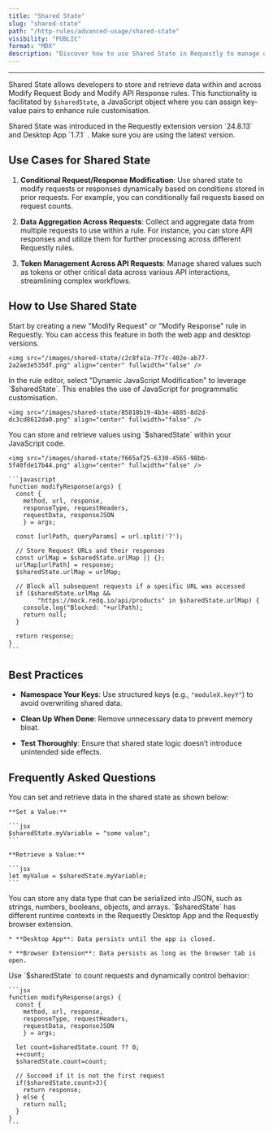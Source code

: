 ```yaml
---
title: "Shared State"
slug: "shared-state"
path: "/http-rules/advanced-usage/shared-state"
visibility: "PUBLIC"
format: "MDX"
description: "Discover how to use Shared State in Requestly to manage data across Modify Request and Response rules with examples and best practices."
---
```


***

Shared State allows developers to store and retrieve data within and across Modify Request Body and Modify API Response rules. This functionality is facilitated by `$sharedState`, a JavaScript object where you can assign key-value pairs to enhance rule customisation.

<Warning>
  Shared State was introduced in the Requestly extension version `24.8.13` and Desktop App `1.7.1` . Make sure you are using the latest version.
</Warning>

## Use Cases for Shared State

1. **Conditional Request/Response Modification**: Use shared state to modify requests or responses dynamically based on conditions stored in prior requests. For example, you can conditionally fail requests based on request counts.

2. **Data Aggregation Across Requests**: Collect and aggregate data from multiple requests to use within a rule. For instance, you can store API responses and utilize them for further processing across different Requestly rules.

3. **Token Management Across API Requests**: Manage shared values such as tokens or other critical data across various API interactions, streamlining complex workflows.

## How to Use Shared State

<Steps>
  <Step title="Create or Modify a Rule">
    Start by creating a new "Modify Request" or "Modify Response" rule in Requestly. You can access this feature in both the web app and desktop versions.

    <img src="/images/shared-state/c2c8fa1a-7f7c-402e-ab77-2a2ae3e535df.png" align="center" fullwidth="false" />
  </Step>

  <Step title="Enable Dynamic JavaScript Modification">
    In the rule editor, select "Dynamic JavaScript Modification" to leverage `$sharedState`. This enables the use of JavaScript for programmatic customisation.

    <img src="/images/shared-state/85818b19-4b3e-4885-8d2d-dc3cd8612da0.png" align="center" fullwidth="false" />
  </Step>

  <Step title="Use Shared State to Manage Data">
    You can store and retrieve values using `$sharedState` within your JavaScript code.

    <img src="/images/shared-state/f665af25-6330-4565-98bb-5f40fde17b44.png" align="center" fullwidth="false" />

    ```javascript
    function modifyResponse(args) {
      const {
        method, url, response, 
        responseType, requestHeaders, 
        requestData, responseJSON
        } = args;

      const [urlPath, queryParams] = url.split('?');

      // Store Request URLs and their responses
      const urlMap = $sharedState.urlMap || {};
      urlMap[urlPath] = response;
      $sharedState.urlMap = urlMap;
      
      // Block all subsequent requests if a specific URL was accessed
      if ($sharedState.urlMap && 
            "https://mock.redq.io/api/products" in $sharedState.urlMap) {
        console.log("Blocked: "+urlPath);
        return null;
      }
      
      return response;
    }
    ```
  </Step>
</Steps>

## Best Practices

* **Namespace Your Keys**: Use structured keys (e.g., `"moduleX.keyY"`) to avoid overwriting shared data.

* **Clean Up When Done**: Remove unnecessary data to prevent memory bloat.

* **Test Thoroughly**: Ensure that shared state logic doesn’t introduce unintended side effects.

## Frequently Asked Questions

<AccordionGroup>
  <Accordion title="How Do I Access the Shared State?">
    You can set and retrieve data in the shared state as shown below:

    **Set a Value:**

    ```jsx
    $sharedState.myVariable = "some value";
    ```

    **Retrieve a Value:**

    ```jsx
    let myValue = $sharedState.myVariable;
    ```
  </Accordion>

  <Accordion title="What Data Can Be Stored?">
    You can store any data type that can be serialized into JSON, such as strings, numbers, booleans, objects, and arrays.
  </Accordion>

  <Accordion title="How Long Does Data Persist in $sharedState?">
    `$sharedState` has different runtime contexts in the Requestly Desktop App and the Requestly browser extension.

    * **Desktop App**: Data persists until the app is closed.

    * **Browser Extension**: Data persists as long as the browser tab is open.
  </Accordion>

  <Accordion title="How Can I Limit Requests (e.g., Only Block First 3 Requests)?">
    Use `$sharedState` to count requests and dynamically control behavior:

    ```jsx
    function modifyResponse(args) {
      const { 
        method, url, response, 
        responseType, requestHeaders, 
        requestData, responseJSON
        } = args;

      let count=$sharedState.count ?? 0;
      ++count;
      $sharedState.count=count;

      // Succeed if it is not the first request
      if($sharedState.count>3){
        return response;
      } else {
        return null;
      }
    }
    ```
  </Accordion>
</AccordionGroup>
